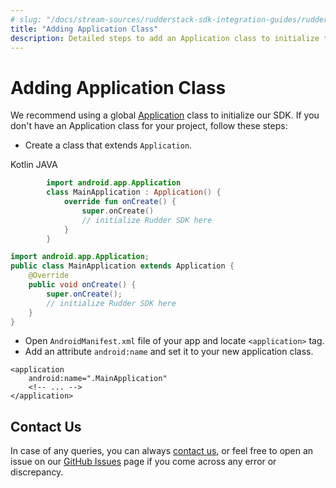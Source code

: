 ```yaml
---
# slug: "/docs/stream-sources/rudderstack-sdk-integration-guides/rudderstack-android-sdk/adding-application-class"
title: "Adding Application Class"
description: Detailed steps to add an Application class to initialize the RudderStack SDK
---
```


# Adding Application Class

We recommend using a global [Application](https://developer.android.com/reference/android/app/Application.html) class to initialize our SDK. If you don't have an Application class for your project, follow these steps:

- Create a class that extends `Application`.

<!--{% tabs %}
{% tab title="Kotlin" %}

```kotlin
import android.app.Application

class MainApplication : Application() {
    override fun onCreate() {
        super.onCreate()

        // initialize Rudder SDK here
    }
}
```

{% endtab %}

{% tab title="JAVA" %}

```java
import android.app.Application;

public class MainApplication extends Application {
    @Override
    public void onCreate() {
        super.onCreate();

        // initialize Rudder SDK here
    }
}
```

{% endtab %}
{% endtabs %}-->

<Tabs>
  <TabList>
    <Tab>Kotlin</Tab>
    <Tab>JAVA</Tab>
  </TabList>
    <TabPanels>
      <TabPanel>
<span> 

```kotlin
        import android.app.Application
        class MainApplication : Application() {
            override fun onCreate() {
                super.onCreate()
                // initialize Rudder SDK here
            }
        }
```
</span>
      </TabPanel>
      <TabPanel>
<span>

```java
import android.app.Application;
public class MainApplication extends Application {
    @Override
    public void onCreate() {
        super.onCreate();
        // initialize Rudder SDK here
    }
}
```
</span>
      </TabPanel>
    </TabPanels>
</Tabs>

- Open `AndroidManifest.xml` file of your app and locate `<application>` tag.
- Add an attribute `android:name` and set it to your new application class.

```markup
<application
    android:name=".MainApplication"
    <!-- ... -->
</application>
```

## Contact Us

In case of any queries, you can always [contact us](mailto:%20docs@rudderstack.com), or feel free to open an issue on our [GitHub Issues](https://github.com/rudderlabs/rudder-sdk-android/issues) page if you come across any error or discrepancy.
